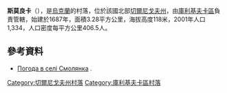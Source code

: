 {{coord|51|14|52|N|31|27|3|E|scale:100000|display=title}}

'''斯莫良卡'''（{{lang-uk|Смолянка}}），是[[烏克蘭|烏克蘭]]的村落，位於該國北部[[切爾尼戈夫州|切爾尼戈夫州]]，由[[庫利基夫卡區|庫利基夫卡區]]負責管轄，始建於1687年，面積3.28平方公里，海拔高度118米，2001年人口1,334，人口密度每平方公里406.5人。

==參考資料==
* [http://weather.in.ua/ua/chernigovskaja/24263 Погода в селі Смолянка] {{Wayback|url=http://weather.in.ua/ua/chernigovskaja/24263 |date=20111220095023 }}.

[[Category:切爾尼戈夫州村落|Category:切爾尼戈夫州村落]]
[[Category:庫利基夫卡區村落|Category:庫利基夫卡區村落]]


{{Chernihiv-geo-stub}}